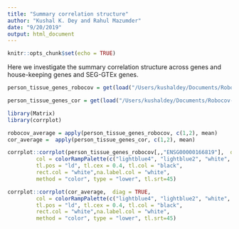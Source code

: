 ```yaml
---
title: "Summary correlation structure"
author: "Kushal K. Dey and Rahul Mazumder"
date: "9/20/2019"
output: html_document
---
```


```r
knitr::opts_chunk$set(echo = TRUE)
```


Here we investigate the summary correlation structure across genes and house-keeping genes and SEG-GTEx genes.

```r
person_tissue_genes_robocov = get(load("/Users/kushaldey/Documents/Robocov-pages/output/Robocov_all_genes.rda"))
```

```r
person_tissue_genes_cor = get(load("/Users/kushaldey/Documents/Robocov-pages/output/Cor_pairwise_all_genes.rda"))
```

```r
library(Matrix)
library(corrplot)
```

```r
robocov_average = apply(person_tissue_genes_robocov, c(1,2), mean)
cor_average =  apply(person_tissue_genes_cor, c(1,2), mean)
```

```r
corrplot::corrplot(person_tissue_genes_robocov[,,"ENSG00000166819"],  diag = TRUE,
         col = colorRampPalette(c("lightblue4", "lightblue2", "white", "indianred1", "indianred3"))(200),
         tl.pos = "ld", tl.cex = 0.4, tl.col = "black",
         rect.col = "white",na.label.col = "white",
         method = "color", type = "lower", tl.srt=45)
```

```r
corrplot::corrplot(cor_average,  diag = TRUE,
         col = colorRampPalette(c("lightblue4", "lightblue2", "white", "indianred1", "indianred3"))(200),
         tl.pos = "ld", tl.cex = 0.4, tl.col = "black",
         rect.col = "white",na.label.col = "white",
         method = "color", type = "lower", tl.srt=45)
```

